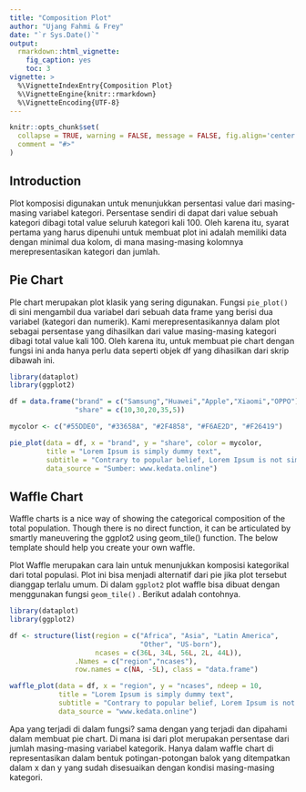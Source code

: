 ```yaml
---
title: "Composition Plot"
author: "Ujang Fahmi & Frey"
date: "`r Sys.Date()`"
output: 
  rmarkdown::html_vignette:
    fig_caption: yes
    toc: 3
vignette: >
  %\VignetteIndexEntry{Composition Plot}
  %\VignetteEngine{knitr::rmarkdown}
  %\VignetteEncoding{UTF-8}
---
```


```r
knitr::opts_chunk$set(
  collapse = TRUE, warning = FALSE, message = FALSE, fig.align='center', fig.width=7, fig.height=5,
  comment = "#>"
)
```

## Introduction

Plot komposisi digunakan untuk menunjukkan persentasi value dari masing-masing variabel kategori. Persentase sendiri di dapat dari value sebuah kategori dibagi total value seluruh kategori kali 100. Oleh karena itu, syarat pertama yang harus dipenuhi untuk membuat plot ini adalah memiliki data dengan minimal dua kolom, di mana masing-masing kolomnya merepresentasikan kategori dan jumlah.  

## Pie Chart

PIe chart merupakan plot klasik yang sering digunakan. Fungsi `pie_plot()` di sini mengambil dua variabel dari sebuah data frame yang berisi dua variabel (kategori dan numerik). Kami merepresentasikannya dalam plot sebagai persentase yang dihasilkan dari value masing-masing kategori dibagi total value kali 100. Oleh karena itu, untuk membuat pie chart dengan fungsi ini anda hanya perlu data seperti objek df yang dihasilkan dari skrip dibawah ini. 

```r
library(dataplot)
library(ggplot2)

df = data.frame("brand" = c("Samsung","Huawei","Apple","Xiaomi","OPPO"),
                "share" = c(10,30,20,35,5))

mycolor <- c("#55DDE0", "#33658A", "#2F4858", "#F6AE2D", "#F26419")

pie_plot(data = df, x = "brand", y = "share", color = mycolor,
         title = "Lorem Ipsum is simply dummy text",
         subtitle = "Contrary to popular belief, Lorem Ipsum is not simply random text",
         data_source = "Sumber: www.kedata.online")

```


## Waffle Chart

Waffle charts is a nice way of showing the categorical composition of the total population. Though there is no direct function, it can be articulated by smartly maneuvering the ggplot2 using geom_tile() function. The below template should help you create your own waffle.

Plot Waffle merupakan cara lain untuk menunjukkan komposisi kategorikal dari total populasi. Plot ini bisa menjadi alternatif dari pie jika plot tersebut dianggap terlalu umum. Di dalam `ggplot2` plot waffle bisa dibuat dengan menggunakan fungsi `geom_tile()` . Berikut adalah contohnya. 

```r
library(dataplot)
library(ggplot2)

df <- structure(list(region = c("Africa", "Asia", "Latin America",
                                "Other", "US-born"),
                     ncases = c(36L, 34L, 56L, 2L, 44L)),
                .Names = c("region","ncases"),
                row.names = c(NA, -5L), class = "data.frame")

waffle_plot(data = df, x = "region", y = "ncases", ndeep = 10,
            title = "Lorem Ipsum is simply dummy text",
            subtitle = "Contrary to popular belief, Lorem Ipsum is not simply random text",
            data_source = "www.kedata.online")
```

Apa yang terjadi di dalam fungsi? sama dengan yang terjadi dan dipahami dalam membuat pie chart. Di mana isi dari plot merupakan persentase dari jumlah masing-masing variabel kategorik. Hanya dalam waffle chart di representasikan dalam bentuk potingan-potongan balok yang ditempatkan dalam x dan y yang sudah disesuaikan dengan kondisi masing-masing kategori. 
